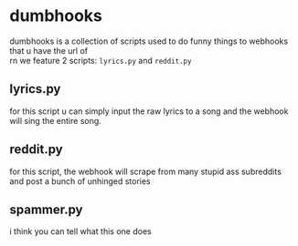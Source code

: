# dumbhooks
dumbhooks is a collection of scripts used to do funny things to webhooks that u have the url of <br />
rn we feature 2 scripts: `lyrics.py` and `reddit.py` <br />
## lyrics.py
for this script u can simply input the raw lyrics to a song and the webhook will sing the entire song. 
## reddit.py
for this script, the webhook will scrape from many stupid ass subreddits and post a bunch of unhinged stories
## spammer.py
i think you can tell what this one does
